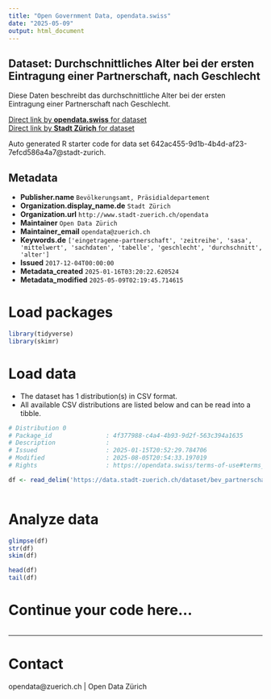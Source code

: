 ```yaml
---
title: "Open Government Data, opendata.swiss"
date: "2025-05-09"
output: html_document
---
```


## Dataset: Durchschnittliches Alter bei der ersten Eintragung einer Partnerschaft, nach Geschlecht

Diese Daten beschreibt das durchschnittliche Alter bei der ersten Eintragung einer Partnerschaft nach Geschlecht.

[Direct link by **opendata.swiss** for dataset](https://opendata.swiss/de/dataset/durchschnittliches-alter-bei-der-ersten-eintragung-einer-partnerschaft-nach-geschlecht)<br>
[Direct link by **Stadt Zürich** for dataset](https://data.stadt-zuerich.ch/dataset/bev_partnerschaft_avg-alter_geschl_od3322)

Auto generated R starter code for data set 642ac455-9d1b-4b4d-af23-7efcd586a4a7@stadt-zurich.

## Metadata

- **Publisher.name** `Bevölkerungsamt, Präsidialdepartement`
- **Organization.display_name.de** `Stadt Zürich`
- **Organization.url** `http://www.stadt-zuerich.ch/opendata`
- **Maintainer** `Open Data Zürich`
- **Maintainer_email** `opendata@zuerich.ch`
- **Keywords.de** `['eingetragene-partnerschaft', 'zeitreihe', 'sasa', 'mittelwert', 'sachdaten', 'tabelle', 'geschlecht', 'durchschnitt', 'alter']`
- **Issued** `2017-12-04T00:00:00`
- **Metadata_created** `2025-01-16T03:20:22.620524`
- **Metadata_modified** `2025-05-09T02:19:45.714615`


# Load packages

```r

library(tidyverse)
library(skimr)

```

# Load data

-   The dataset has 1 distribution(s) in CSV format.
-   All available CSV distributions are listed below and can be read into a tibble.

```r

# Distribution 0
# Package_id               : 4f377988-c4a4-4b93-9d2f-563c394a1635
# Description              : 
# Issued                   : 2025-01-15T20:52:29.784706
# Modified                 : 2025-08-05T20:54:33.197019
# Rights                   : https://opendata.swiss/terms-of-use#terms_open

df <- read_delim('https://data.stadt-zuerich.ch/dataset/bev_partnerschaft_avg-alter_geschl_od3322/download/BEV332OD3322.csv')



```

# Analyze data

```r

glimpse(df)
str(df)
skim(df)

head(df)
tail(df)

```

# Continue your code here...

```r

```

------------------------------------------------------------------------

# Contact

opendata@zuerich.ch | Open Data Zürich
